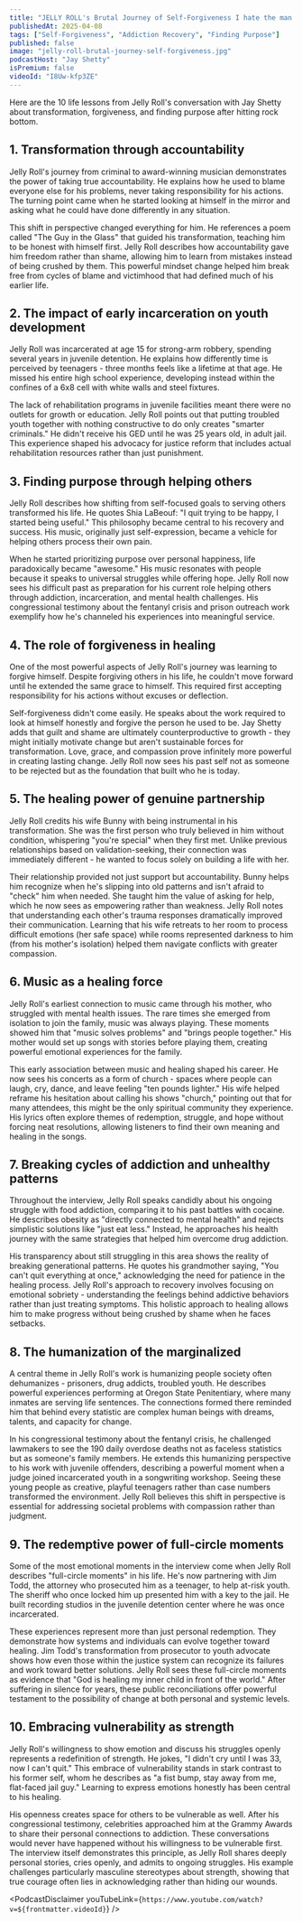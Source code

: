 ```yaml
---
title: "JELLY ROLL's Brutal Journey of Self-Forgiveness I hate the man I used to be..."
publishedAt: 2025-04-08
tags: ["Self-Forgiveness", "Addiction Recovery", "Finding Purpose"]
published: false
image: "jelly-roll-brutal-journey-self-forgiveness.jpg"
podcastHost: "Jay Shetty"
isPremium: false
videoId: "I8Uw-kfp3ZE"
---
```



<PodcastSummaryPageLayout frontmatter={frontmatter}>

Here are the 10 life lessons from Jelly Roll's conversation with Jay Shetty about transformation, forgiveness, and finding purpose after hitting rock bottom.

## 1. Transformation through accountability

Jelly Roll's journey from criminal to award-winning musician demonstrates the power of taking true accountability. He explains how he used to blame everyone else for his problems, never taking responsibility for his actions. The turning point came when he started looking at himself in the mirror and asking what he could have done differently in any situation.

This shift in perspective changed everything for him. He references a poem called "The Guy in the Glass" that guided his transformation, teaching him to be honest with himself first. Jelly Roll describes how accountability gave him freedom rather than shame, allowing him to learn from mistakes instead of being crushed by them. This powerful mindset change helped him break free from cycles of blame and victimhood that had defined much of his earlier life.

## 2. The impact of early incarceration on youth development

Jelly Roll was incarcerated at age 15 for strong-arm robbery, spending several years in juvenile detention. He explains how differently time is perceived by teenagers - three months feels like a lifetime at that age. He missed his entire high school experience, developing instead within the confines of a 6x8 cell with white walls and steel fixtures.

The lack of rehabilitation programs in juvenile facilities meant there were no outlets for growth or education. Jelly Roll points out that putting troubled youth together with nothing constructive to do only creates "smarter criminals." He didn't receive his GED until he was 25 years old, in adult jail. This experience shaped his advocacy for justice reform that includes actual rehabilitation resources rather than just punishment.

## 3. Finding purpose through helping others

Jelly Roll describes how shifting from self-focused goals to serving others transformed his life. He quotes Shia LaBeouf: "I quit trying to be happy, I started being useful." This philosophy became central to his recovery and success. His music, originally just self-expression, became a vehicle for helping others process their own pain.

When he started prioritizing purpose over personal happiness, life paradoxically became "awesome." His music resonates with people because it speaks to universal struggles while offering hope. Jelly Roll now sees his difficult past as preparation for his current role helping others through addiction, incarceration, and mental health challenges. His congressional testimony about the fentanyl crisis and prison outreach work exemplify how he's channeled his experiences into meaningful service.

## 4. The role of forgiveness in healing

One of the most powerful aspects of Jelly Roll's journey was learning to forgive himself. Despite forgiving others in his life, he couldn't move forward until he extended the same grace to himself. This required first accepting responsibility for his actions without excuses or deflection.

Self-forgiveness didn't come easily. He speaks about the work required to look at himself honestly and forgive the person he used to be. Jay Shetty adds that guilt and shame are ultimately counterproductive to growth - they might initially motivate change but aren't sustainable forces for transformation. Love, grace, and compassion prove infinitely more powerful in creating lasting change. Jelly Roll now sees his past self not as someone to be rejected but as the foundation that built who he is today.

## 5. The healing power of genuine partnership

Jelly Roll credits his wife Bunny with being instrumental in his transformation. She was the first person who truly believed in him without condition, whispering "you're special" when they first met. Unlike previous relationships based on validation-seeking, their connection was immediately different - he wanted to focus solely on building a life with her.

Their relationship provided not just support but accountability. Bunny helps him recognize when he's slipping into old patterns and isn't afraid to "check" him when needed. She taught him the value of asking for help, which he now sees as empowering rather than weakness. Jelly Roll notes that understanding each other's trauma responses dramatically improved their communication. Learning that his wife retreats to her room to process difficult emotions (her safe space) while rooms represented darkness to him (from his mother's isolation) helped them navigate conflicts with greater compassion.

## 6. Music as a healing force

Jelly Roll's earliest connection to music came through his mother, who struggled with mental health issues. The rare times she emerged from isolation to join the family, music was always playing. These moments showed him that "music solves problems" and "brings people together." His mother would set up songs with stories before playing them, creating powerful emotional experiences for the family.

This early association between music and healing shaped his career. He now sees his concerts as a form of church - spaces where people can laugh, cry, dance, and leave feeling "ten pounds lighter." His wife helped reframe his hesitation about calling his shows "church," pointing out that for many attendees, this might be the only spiritual community they experience. His lyrics often explore themes of redemption, struggle, and hope without forcing neat resolutions, allowing listeners to find their own meaning and healing in the songs.

## 7. Breaking cycles of addiction and unhealthy patterns

Throughout the interview, Jelly Roll speaks candidly about his ongoing struggle with food addiction, comparing it to his past battles with cocaine. He describes obesity as "directly connected to mental health" and rejects simplistic solutions like "just eat less." Instead, he approaches his health journey with the same strategies that helped him overcome drug addiction.

His transparency about still struggling in this area shows the reality of breaking generational patterns. He quotes his grandmother saying, "You can't quit everything at once," acknowledging the need for patience in the healing process. Jelly Roll's approach to recovery involves focusing on emotional sobriety - understanding the feelings behind addictive behaviors rather than just treating symptoms. This holistic approach to healing allows him to make progress without being crushed by shame when he faces setbacks.

## 8. The humanization of the marginalized

A central theme in Jelly Roll's work is humanizing people society often dehumanizes - prisoners, drug addicts, troubled youth. He describes powerful experiences performing at Oregon State Penitentiary, where many inmates are serving life sentences. The connections formed there reminded him that behind every statistic are complex human beings with dreams, talents, and capacity for change.

In his congressional testimony about the fentanyl crisis, he challenged lawmakers to see the 190 daily overdose deaths not as faceless statistics but as someone's family members. He extends this humanizing perspective to his work with juvenile offenders, describing a powerful moment when a judge joined incarcerated youth in a songwriting workshop. Seeing these young people as creative, playful teenagers rather than case numbers transformed the environment. Jelly Roll believes this shift in perspective is essential for addressing societal problems with compassion rather than judgment.

## 9. The redemptive power of full-circle moments

Some of the most emotional moments in the interview come when Jelly Roll describes "full-circle moments" in his life. He's now partnering with Jim Todd, the attorney who prosecuted him as a teenager, to help at-risk youth. The sheriff who once locked him up presented him with a key to the jail. He built recording studios in the juvenile detention center where he was once incarcerated.

These experiences represent more than just personal redemption. They demonstrate how systems and individuals can evolve together toward healing. Jim Todd's transformation from prosecutor to youth advocate shows how even those within the justice system can recognize its failures and work toward better solutions. Jelly Roll sees these full-circle moments as evidence that "God is healing my inner child in front of the world." After suffering in silence for years, these public reconciliations offer powerful testament to the possibility of change at both personal and systemic levels.

## 10. Embracing vulnerability as strength

Jelly Roll's willingness to show emotion and discuss his struggles openly represents a redefinition of strength. He jokes, "I didn't cry until I was 33, now I can't quit." This embrace of vulnerability stands in stark contrast to his former self, whom he describes as "a fist bump, stay away from me, flat-faced jail guy." Learning to express emotions honestly has been central to his healing.

His openness creates space for others to be vulnerable as well. After his congressional testimony, celebrities approached him at the Grammy Awards to share their personal connections to addiction. These conversations would never have happened without his willingness to be vulnerable first. The interview itself demonstrates this principle, as Jelly Roll shares deeply personal stories, cries openly, and admits to ongoing struggles. His example challenges particularly masculine stereotypes about strength, showing that true courage often lies in acknowledging rather than hiding our wounds.

<PodcastDisclaimer
  youTubeLink={`https://www.youtube.com/watch?v=${frontmatter.videoId}`}
/>

</PodcastSummaryPageLayout>
